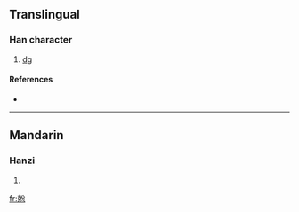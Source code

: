 ==Translingual==

===Han character===
{{Han char|rn=10|rad=儿|as=09|sn=11|four=|canj=十山金尸竹 (JUCSH)}}

# [[dg]]

====References====
* {{Han ref|kx=0125.201|dkj=01387|dj=0266.010|hdz=10273.141|uh=515D|ud=20829|bh=A25C|bd=41564}}

----

==Mandarin==

===Hanzi===
{{cmn-hanzi|pin=[[fēn]] ([[fen1]])|wg=fen<sup>1</sup>}}

# {{defn|Mandarin}}

[[fr:兝]]